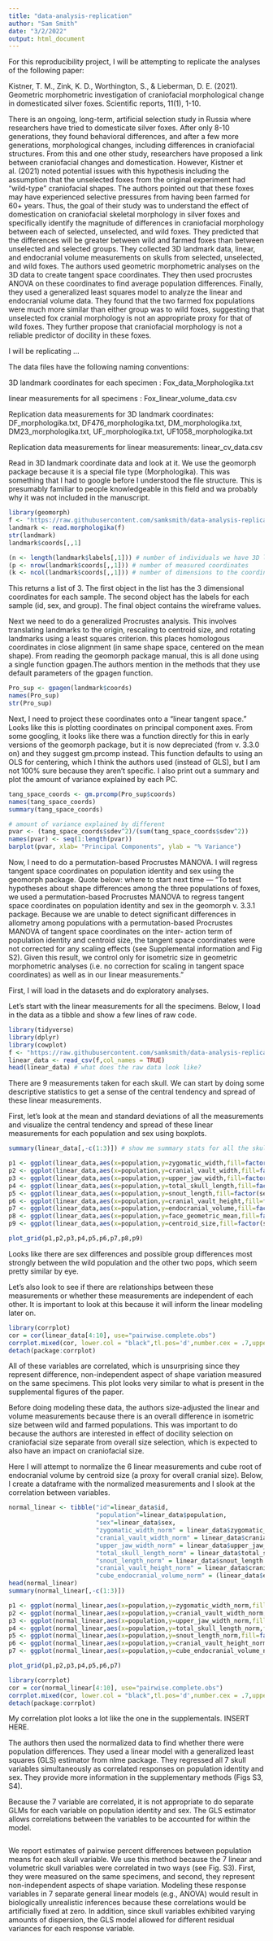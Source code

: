 ```yaml
---
title: "data-analysis-replication"
author: "Sam Smith"
date: "3/2/2022"
output: html_document
---
```

For this reproducibility project, I will be attempting to replicate the analyses of the following paper:

Kistner, T. M., Zink, K. D., Worthington, S., & Lieberman, D. E. (2021). Geometric morphometric investigation of craniofacial morphological change in domesticated silver foxes. Scientific reports, 11(1), 1-10.

There is an ongoing, long-term, artificial selection study in Russia where researchers have tried to domesticate silver foxes. After only 8-10 generations, they found behavioral differences, and after a few more generations, morphological changes, including differences in craniofacial structures. From this and one other study, researchers have proposed a link between craniofacial changes and domestication. However, Kistner et al. (2021) noted potential issues with this hypothesis including the assumption that the unselected foxes from the original experiment had "wild-type" craniofacial shapes. The authors pointed out that these foxes may have experienced selective pressures from having been farmed for 60+ years. Thus, the goal of their study was to understand the effect of domestication on craniofacial skeletal morphology in silver foxes and specifically identify the magnitude of differences in craniofacial morphology between each of selected, unselected, and wild foxes. They predicted that the differences will be greater between wild and farmed foxes than between unselected and selected groups. They collected 3D landmark data, linear, and endocranial volume measurements on skulls from selected, unselected, and wild foxes. The authors used geometric morphometric analyses on the 3D data to create tangent space coordinates. They then used procrustes ANOVA on these coordinates to find average population differences. Finally, they used a generalized least squares model to analyze the linear and endocranial volume data. They found that the two farmed fox populations were much more similar than either group was to wild foxes, suggesting that unselected fox cranial morphology is not an appropriate proxy for that of wild foxes. They further propose that craniofacial morphology is not a reliable predictor of docility in these foxes.

I will be replicating ... 

The data files have the following naming conventions:

3D landmark coordinates for each specimen : Fox_data_Morphologika.txt

linear measurements for all specimens : Fox_linear_volume_data.csv

Replication data measurements for 3D landmark coordinates: DF_morphologika.txt, DF476_morphologika.txt, DM_morphologika.txt, DM23_morphologika.txt, UF_morphologika.txt, UF1058_morphologika.txt

Replication data measurements for linear measurements: linear_cv_data.csv

Read in 3D landmark coordinate data and look at it. We use the geomorph package because it is a special file type (Morphologika). This was something that I had to google before I understood the file structure. This is presumably familiar to people knowledgeable in this field and wa probably why it was not included in the manuscript.

```r
library(geomorph)
f <- "https://raw.githubusercontent.com/samksmith/data-analysis-replication/main/data/Fox_data_Morphologika.txt"
landmark <- read.morphologika(f)
str(landmark)
landmark$coords[,,1]

(n <- length(landmark$labels[,1])) # number of individuals we have 3D landmark data for
(p <- nrow(landmark$coords[,,1])) # number of measured coordinates
(k <- ncol(landmark$coords[,,1])) # number of dimensions to the coordinates
```

This returns a list of 3. The first object in the list has the 3 dimensional coordinates for each sample. The second object has the labels for each sample (id, sex, and group). The final object contains the wireframe values.

Next we need to do a generalized Procrustes analysis. This involves translating landmarks to the origin, rescaling to centroid size, and rotating landmarks using a least squares criterion. this places homologous coordinates in close alignment (in same shape space, centered on the mean shape). From reading the geomorph package manual, this is all done using a single function gpagen.The authors mention in the methods that they use default parameters of the gpagen function.

```r
Pro_sup <- gpagen(landmark$coords)
names(Pro_sup)
str(Pro_sup)
```

Next, I need to project these coordinates onto a "linear tangent space." Looks like this is plotting coordinates on principal component axes. From some googling, it looks like there was a function directly for this in early versions of the geomorph package, but it is now depreciated (from v. 3.3.0 on) and they suggest gm.prcomp instead. This function defaults to using an OLS for centering, which I think the authors used (instead of GLS), but I am not 100% sure because they aren't specific. I also print out a summary and plot the amount of variance explained by each PC.

```r
tang_space_coords <- gm.prcomp(Pro_sup$coords)
names(tang_space_coords)
summary(tang_space_coords)

# amount of variance explained by different 
pvar <- (tang_space_coords$sdev^2)/(sum(tang_space_coords$sdev^2)) 
names(pvar) <- seq(1:length(pvar))
barplot(pvar, xlab= "Principal Components", ylab = "% Variance")
```

Now, I need to do a permutation-based Procrustes MANOVA. I will regress tangent space coordinates on population identity and sex using the geomorph package. 
Quote below: where to start next time --- 
"To test hypotheses about shape differences among the three populations of foxes, we used a permutation-based Procrustes MANOVA to regress tangent space coordinates on population identity and sex in the geomorph v. 3.3.1 package. Because we are unable to detect significant differences in allometry among populations with a permutation-based Procrustes MANOVA of tangent space coordinates on the inter- action term of population identity and centroid size, the tangent space coordinates were not corrected for any scaling effects (see Supplemental information and Fig S2). Given this result, we control only for isometric size in geometric morphometric analyses (i.e. no correction for scaling in tangent space coordinates) as well as in our linear measurements."


First, I will load in the datasets and do exploratory analyses.

Let's start with the linear measurements for all the specimens. Below, I load in the data as a tibble and show a few lines of raw code.

```r
library(tidyverse)
library(dplyr)
library(cowplot)
f <- "https://raw.githubusercontent.com/samksmith/data-analysis-replication/main/data/fox_linear_volume_data.csv"
linear_data <- read_csv(f,col_names = TRUE)
head(linear_data) # what does the raw data look like?
```

There are 9 measurements taken for each skull. We can start by doing some descriptive statistics to get a sense of the central tendency and spread of these linear measurements.

First, let's look at the mean and standard deviations of all the measurements and visualize the central tendency and spread of these linear measurements for each population and sex using boxplots.
```r
summary(linear_data[,-c(1:3)]) # show me summary stats for all the skull measurements

p1 <- ggplot(linear_data,aes(x=population,y=zygomatic_width,fill=factor(sex))) + geom_boxplot(na.rm=TRUE) + ylab("Zygomatic width") + geom_point(position=position_jitterdodge(),alpha=0.3)
p2 <- ggplot(linear_data,aes(x=population,y=cranial_vault_width,fill=factor(sex))) + geom_boxplot(na.rm=TRUE) + ylab("Cranial vault width") + geom_point(position=position_jitterdodge(),alpha=0.3)
p3 <- ggplot(linear_data,aes(x=population,y=upper_jaw_width,fill=factor(sex))) + geom_boxplot(na.rm=TRUE) + ylab("Upper jaw width") + geom_point(position=position_jitterdodge(),alpha=0.3)
p4 <- ggplot(linear_data,aes(x=population,y=total_skull_length,fill=factor(sex))) + geom_boxplot(na.rm=TRUE) + ylab("Total skull length") + geom_point(position=position_jitterdodge(),alpha=0.3)
p5 <- ggplot(linear_data,aes(x=population,y=snout_length,fill=factor(sex))) + geom_boxplot(na.rm=TRUE) + ylab("Snout length") + geom_point(position=position_jitterdodge(),alpha=0.3)
p6 <- ggplot(linear_data,aes(x=population,y=cranial_vault_height,fill=factor(sex))) + geom_boxplot(na.rm=TRUE) + ylab("Cranial vault height") + geom_point(position=position_jitterdodge(),alpha=0.3)
p7 <- ggplot(linear_data,aes(x=population,y=endocranial_volume,fill=factor(sex))) + geom_boxplot(na.rm=TRUE) + ylab("Endocranial volume") + geom_point(position=position_jitterdodge(),alpha=0.3)
p8 <- ggplot(linear_data,aes(x=population,y=face_geometric_mean,fill=factor(sex))) + geom_boxplot(na.rm=TRUE) + ylab("Face geometric mean") + geom_point(position=position_jitterdodge(),alpha=0.3)
p9 <- ggplot(linear_data,aes(x=population,y=centroid_size,fill=factor(sex))) + geom_boxplot(na.rm=TRUE) + ylab("Centroid size") + geom_point(position=position_jitterdodge(),alpha=0.3)

plot_grid(p1,p2,p3,p4,p5,p6,p7,p8,p9)

```
Looks like there are sex differences and possible group differences most strongly between the wild population and the other two pops, which seem pretty similar by eye. 

Let's also look to see if there are relationships between these measurements or whether these measurements are independent of each other. It is important to look at this because it will inform the linear modeling later on. 
```r
library(corrplot)
cor = cor(linear_data[4:10], use="pairwise.complete.obs")
corrplot.mixed(cor, lower.col = "black",tl.pos='d',number.cex = .7,upper="ellipse")
detach(package:corrplot)
```
All of these variables are correlated, which is unsurprising since they represent difference, non-independent aspect of shape variation measured on the same specimens. This plot looks very similar to what is present in the supplemental figures of the paper.

Before doing modeling these data, the authors size-adjusted the linear and volume measurements because there is an overall difference in isometric size between wild and farmed populations. This was important to do because the authors are interested in effect of docility selection on craniofacial size separate from overall size selection, which is expected to also have an impact on craniofacial size.

Here I will attempt to normalize the 6 linear measurements and cube root of endocranial volume by centroid size (a proxy for overall cranial size). Below, I create a dataframe with the normalized measurements and I slook at the correlation between variables.
```r

normal_linear <- tibble("id"=linear_data$id,
                        "population"=linear_data$population,
                        "sex"=linear_data$sex,
                        "zygomatic_width_norm" = linear_data$zygomatic_width / linear_data$centroid_size,
                        "cranial_vault_width_norm" = linear_data$cranial_vault_width / linear_data$centroid_size,
                        "upper_jaw_width_norm" = linear_data$upper_jaw_width / linear_data$centroid_size,
                        "total_skull_length_norm" = linear_data$total_skull_length / linear_data$centroid_size,
                        "snout_length_norm" = linear_data$snout_length / linear_data$centroid_size,
                        "cranial_vault_height_norm" = linear_data$cranial_vault_height / linear_data$centroid_size,
                        "cube_endocranial_volume_norm" = (linear_data$endocranial_volume)^(1/3) / linear_data$centroid_size)
head(normal_linear)
summary(normal_linear[,-c(1:3)]) 

p1 <- ggplot(normal_linear,aes(x=population,y=zygomatic_width_norm,fill=factor(sex))) + geom_boxplot(na.rm=TRUE) + ylab("Normalized zygomatic width") + geom_point(position=position_jitterdodge(),alpha=0.3)
p2 <- ggplot(normal_linear,aes(x=population,y=cranial_vault_width_norm,fill=factor(sex))) + geom_boxplot(na.rm=TRUE) + ylab("Normalized cranial vault width") + geom_point(position=position_jitterdodge(),alpha=0.3)
p3 <- ggplot(normal_linear,aes(x=population,y=upper_jaw_width_norm,fill=factor(sex))) + geom_boxplot(na.rm=TRUE) + ylab("Normalized upper jaw width") + geom_point(position=position_jitterdodge(),alpha=0.3)
p4 <- ggplot(normal_linear,aes(x=population,y=total_skull_length_norm,fill=factor(sex))) + geom_boxplot(na.rm=TRUE) + ylab("Normalized total skull length") + geom_point(position=position_jitterdodge(),alpha=0.3)
p5 <- ggplot(normal_linear,aes(x=population,y=snout_length_norm,fill=factor(sex))) + geom_boxplot(na.rm=TRUE) + ylab("Normalized snout length") + geom_point(position=position_jitterdodge(),alpha=0.3)
p6 <- ggplot(normal_linear,aes(x=population,y=cranial_vault_height_norm,fill=factor(sex))) + geom_boxplot(na.rm=TRUE) + ylab("Normalized cranial vault height") + geom_point(position=position_jitterdodge(),alpha=0.3)
p7 <- ggplot(normal_linear,aes(x=population,y=cube_endocranial_volume_norm,fill=factor(sex))) + geom_boxplot(na.rm=TRUE) + ylab("Normalized, cubed endocranial volume") + geom_point(position=position_jitterdodge(),alpha=0.3)

plot_grid(p1,p2,p3,p4,p5,p6,p7)

library(corrplot)
cor = cor(normal_linear[4:10], use="pairwise.complete.obs")
corrplot.mixed(cor, lower.col = "black",tl.pos='d',number.cex = .7,upper="ellipse")
detach(package:corrplot)
```

My correlation plot looks a lot like the one in the supplementals. INSERT HERE.


The authors then used the normalized data to find whether there were population differences. They used a linear model with a generalized least squares (GLS) estimator from nlme package. They regressed all 7 skull variables simultaneously as correlated responses on population identity and sex. They provide more information in the supplementary methods (Figs S3, S4). 

Because the 7 variable are correlated, it is not appropriate to do separate GLMs for each variable on population identity and sex. The GLS estimator allows correlations between the variables to be accounted for within the model.


```r
```

We report estimates of pairwise percent differences between population means for each skull variable. We use this method because the 7 linear and volumetric skull variables were correlated in two ways (see Fig. S3). First, they were measured on the same specimens, and second, they represent non-independent aspects of shape variation. Modeling these response variables in 7 separate general linear models (e.g., ANOVA) would result in biologically unrealistic inferences because these correlations would be artificially fixed at zero. In addition, since skull variables exhibited varying amounts of dispersion, the GLS model allowed for different residual variances for each response variable.